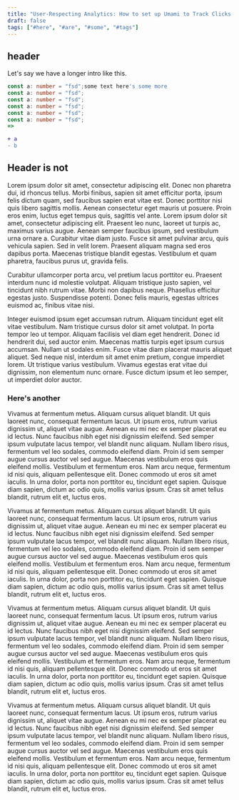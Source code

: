 ```yaml
---
title: "User-Respecting Analytics: How to set up Umami to Track Clicks and Page Visits on Your Website"
draft: false
tags: ["#here", "#are", "#some", "#tags"]
---
```


## header

Let's say we have a longer intro like this.

```ts {1,3}
const a: number = "fsd";some text here's some more
const a: number = "fsd";
const a: number = "fsd";
const a: number = "fsd";
const a: number = "fsd";
const a: number = "fsd";
=>
```

```diff
+ a
- b
```

## Header is not

Lorem ipsum dolor sit amet, consectetur adipiscing elit. Donec non pharetra dui, id rhoncus tellus. Morbi finibus, sapien sit amet efficitur porta, ipsum felis dictum quam, sed faucibus sapien erat vitae est. Donec porttitor nisi quis libero sagittis mollis. Aenean consectetur eget mauris ut posuere. Proin eros enim, luctus eget tempus quis, sagittis vel ante. Lorem ipsum dolor sit amet, consectetur adipiscing elit. Praesent leo nunc, laoreet ut turpis ac, maximus varius augue. Aenean semper faucibus ipsum, sed vestibulum urna ornare a. Curabitur vitae diam justo. Fusce sit amet pulvinar arcu, quis vehicula sapien. Sed in velit lorem. Praesent aliquam magna sed eros dapibus porta. Maecenas tristique blandit egestas. Vestibulum et quam pharetra, faucibus purus ut, gravida felis.

Curabitur ullamcorper porta arcu, vel pretium lacus porttitor eu. Praesent interdum nunc id molestie volutpat. Aliquam tristique justo sapien, vel tincidunt nibh rutrum vitae. Morbi non dapibus neque. Phasellus efficitur egestas justo. Suspendisse potenti. Donec felis mauris, egestas ultrices euismod ac, finibus vitae nisi.

Integer euismod ipsum eget accumsan rutrum. Aliquam tincidunt eget elit vitae vestibulum. Nam tristique cursus dolor sit amet volutpat. In porta tempor leo ut tempor. Aliquam facilisis vel diam eget hendrerit. Donec id hendrerit dui, sed auctor enim. Maecenas mattis turpis eget ipsum cursus accumsan. Nullam ut sodales enim. Fusce vitae diam placerat mauris aliquet aliquet. Sed neque nisl, interdum sit amet enim pretium, congue imperdiet lorem. Ut tristique varius vestibulum. Vivamus egestas erat vitae dui dignissim, non elementum nunc ornare. Fusce dictum ipsum et leo semper, ut imperdiet dolor auctor.


<MailingList />

### Here's another

Vivamus at fermentum metus. Aliquam cursus aliquet blandit. Ut quis laoreet nunc, consequat fermentum lacus. Ut ipsum eros, rutrum varius dignissim ut, aliquet vitae augue. Aenean eu mi nec ex semper placerat eu id lectus. Nunc faucibus nibh eget nisi dignissim eleifend. Sed semper ipsum vulputate lacus tempor, vel blandit nunc aliquam. Nullam libero risus, fermentum vel leo sodales, commodo eleifend diam. Proin id sem semper augue cursus auctor vel sed augue. Maecenas vestibulum eros quis eleifend mollis. Vestibulum et fermentum eros. Nam arcu neque, fermentum id nisi quis, aliquam pellentesque elit. Donec commodo ut eros sit amet iaculis. In urna dolor, porta non porttitor eu, tincidunt eget sapien. Quisque diam sapien, dictum ac odio quis, mollis varius ipsum. Cras sit amet tellus blandit, rutrum elit et, luctus eros.

Vivamus at fermentum metus. Aliquam cursus aliquet blandit. Ut quis laoreet nunc, consequat fermentum lacus. Ut ipsum eros, rutrum varius dignissim ut, aliquet vitae augue. Aenean eu mi nec ex semper placerat eu id lectus. Nunc faucibus nibh eget nisi dignissim eleifend. Sed semper ipsum vulputate lacus tempor, vel blandit nunc aliquam. Nullam libero risus, fermentum vel leo sodales, commodo eleifend diam. Proin id sem semper augue cursus auctor vel sed augue. Maecenas vestibulum eros quis eleifend mollis. Vestibulum et fermentum eros. Nam arcu neque, fermentum id nisi quis, aliquam pellentesque elit. Donec commodo ut eros sit amet iaculis. In urna dolor, porta non porttitor eu, tincidunt eget sapien. Quisque diam sapien, dictum ac odio quis, mollis varius ipsum. Cras sit amet tellus blandit, rutrum elit et, luctus eros.

Vivamus at fermentum metus. Aliquam cursus aliquet blandit. Ut quis laoreet nunc, consequat fermentum lacus. Ut ipsum eros, rutrum varius dignissim ut, aliquet vitae augue. Aenean eu mi nec ex semper placerat eu id lectus. Nunc faucibus nibh eget nisi dignissim eleifend. Sed semper ipsum vulputate lacus tempor, vel blandit nunc aliquam. Nullam libero risus, fermentum vel leo sodales, commodo eleifend diam. Proin id sem semper augue cursus auctor vel sed augue. Maecenas vestibulum eros quis eleifend mollis. Vestibulum et fermentum eros. Nam arcu neque, fermentum id nisi quis, aliquam pellentesque elit. Donec commodo ut eros sit amet iaculis. In urna dolor, porta non porttitor eu, tincidunt eget sapien. Quisque diam sapien, dictum ac odio quis, mollis varius ipsum. Cras sit amet tellus blandit, rutrum elit et, luctus eros.

Vivamus at fermentum metus. Aliquam cursus aliquet blandit. Ut quis laoreet nunc, consequat fermentum lacus. Ut ipsum eros, rutrum varius dignissim ut, aliquet vitae augue. Aenean eu mi nec ex semper placerat eu id lectus. Nunc faucibus nibh eget nisi dignissim eleifend. Sed semper ipsum vulputate lacus tempor, vel blandit nunc aliquam. Nullam libero risus, fermentum vel leo sodales, commodo eleifend diam. Proin id sem semper augue cursus auctor vel sed augue. Maecenas vestibulum eros quis eleifend mollis. Vestibulum et fermentum eros. Nam arcu neque, fermentum id nisi quis, aliquam pellentesque elit. Donec commodo ut eros sit amet iaculis. In urna dolor, porta non porttitor eu, tincidunt eget sapien. Quisque diam sapien, dictum ac odio quis, mollis varius ipsum. Cras sit amet tellus blandit, rutrum elit et, luctus eros.
